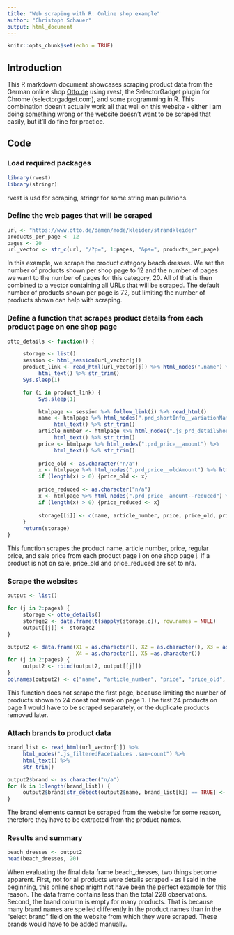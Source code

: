 ```yaml
---
title: "Web scraping with R: Online shop example"
author: "Christoph Schauer"
output: html_document
---
```


```r
knitr::opts_chunk$set(echo = TRUE)
```

## Introduction

This R markdown document showcases scraping product data from the German online shop [Otto.de](www.otto.de) using rvest, the SelectorGadget plugin for Chrome (selectorgadget.com), and some programming in R. This combination doesn't actually work all that well on this website - either I am doing something wrong or the website doesn't want to be scraped that easily, but it'll do fine for practice.

## Code

### Load required packages
```r
library(rvest)
library(stringr)
```
rvest is usd for scraping, stringr for some string manipulations.

### Define the web pages that will be scraped 

```r
url <- "https://www.otto.de/damen/mode/kleider/strandkleider"
products_per_page <- 12
pages <- 20
url_vector <- str_c(url, "/?p=", 1:pages, "&ps=", products_per_page) 
```

In this example, we scrape the product category beach dresses. We set the number of products shown per shop page to 12 and the number of pages we want to the number of pages for this category, 20. All of that is then combined to a vector containing all URLs that will be scraped. The default number of products shown per page is 72, but limiting the number of products shown can help with scraping.

### Define a function that scrapes product details from each product page on one shop page

```r
otto_details <- function() {

     storage <- list()
     session <- html_session(url_vector[j])
     product_link <- read_html(url_vector[j]) %>% html_nodes(".name") %>% 
          html_text() %>% str_trim()
     Sys.sleep(1)

     for (i in product_link) {
          Sys.sleep(1)

          htmlpage <- session %>% follow_link(i) %>% read_html()
          name <- htmlpage %>% html_nodes(".prd_shortInfo__variationName") %>% 
               html_text() %>% str_trim()
          article_number <- htmlpage %>% html_nodes(".js_prd_detailShortInfo__articleNr span") %>% 
               html_text() %>% str_trim()
          price <- htmlpage %>% html_nodes(".prd_price__amount") %>% 
               html_text() %>% str_trim()
          
          price_old <- as.character("n/a")
          x <- htmlpage %>% html_nodes(".prd_price__oldAmount") %>% html_text() %>% str_trim()
          if (length(x) > 0) {price_old <- x}
          
          price_reduced <- as.character("n/a")
          x <- htmlpage %>% html_nodes(".prd_price__amount--reduced") %>% html_text() %>% str_trim()
          if (length(x) > 0) {price_reduced <- x}
          
          storage[[i]] <- c(name, article_number, price, price_old, price_reduced)
     }
     return(storage)
}
```

This function scrapes the product name, article number, price, regular price, and sale price from each product page i on one shop page j. If a product is not on sale, price_old and price_reduced are set to n/a. 

### Scrape the websites

```r
output <- list()

for (j in 2:pages) {
     storage <- otto_details()
     storage2 <- data.frame(t(sapply(storage,c)), row.names = NULL)
     output[[j]] <- storage2
}

output2 <- data.frame(X1 = as.character(), X2 = as.character(), X3 = as.character(), 
                      X4 = as.character(), X5 =as.character())
for (j in 2:pages) {
     output2 <- rbind(output2, output[[j]])
}
colnames(output2) <- c("name", "article_number", "price", "price_old", "price_reduced")
```

This function does not scrape the first page, because limiting the number of products shown to 24 doest not work on page 1. The first 24 products on page 1 would have to be scraped separately, or the duplicate products removed later.

### Attach brands to product data

```r
brand_list <- read_html(url_vector[1]) %>% 
     html_nodes(".js_filteredFacetValues .san-count") %>%
     html_text() %>%
     str_trim()

output2$brand <- as.character("n/a")
for (k in 1:length(brand_list)) {
     output2$brand[str_detect(output2$name, brand_list[k]) == TRUE] <- brand_list[k]
}
```
The brand elements cannot be scraped from the website for some reason, therefore they have to be extracted from the product names.

### Results and summary

```r
beach_dresses <- output2
head(beach_dresses, 20)
```

When evaluating the final data frame beach_dresses, two things become apparent. First, not for all products were details scraped - as I said in the beginning, this online shop might not have been the perfect example for this reason. The data frame contains less than the total 228 observations. Second, the brand column is empty for many products. That is because many brand names are spelled differently in the product names than in the "select brand" field on the website from which they were scraped. These brands would have to be added manually. 